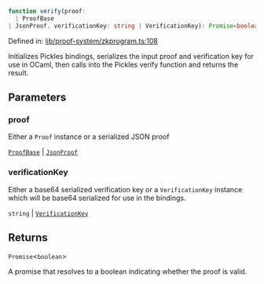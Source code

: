 ```ts
function verify(proof: 
  | ProofBase
| JsonProof, verificationKey: string | VerificationKey): Promise<boolean>
```

Defined in: [lib/proof-system/zkprogram.ts:108](https://github.com/o1-labs/o1js/blob/df1ff77af12d7cbbed4a6167f02815fad4f0dceb/src/lib/proof-system/zkprogram.ts#L108)

Initializes Pickles bindings, serializes the input proof and verification key for use in OCaml, then calls into the Pickles verify function and returns the result.

## Parameters

### proof

Either a `Proof` instance or a serialized JSON proof

[`ProofBase`](../classes/ProofBase.mdx) | [`JsonProof`](../type-aliases/JsonProof.mdx)

### verificationKey

Either a base64 serialized verification key or a `VerificationKey` instance which will be base64 serialized for use in the bindings.

`string` | [`VerificationKey`](../classes/VerificationKey.mdx)

## Returns

`Promise`\<`boolean`\>

A promise that resolves to a boolean indicating whether the proof is valid.
